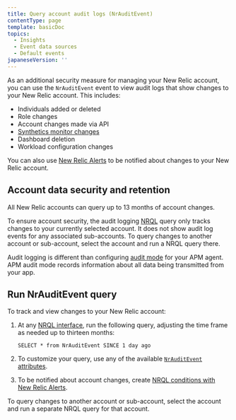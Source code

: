 ```yaml
---
title: Query account audit logs (NrAuditEvent)
contentType: page
template: basicDoc
topics:
  - Insights
  - Event data sources
  - Default events
japaneseVersion: ''
---
```


As an additional security measure for managing your New Relic account, you can use the `NrAuditEvent` event to view audit logs that show changes to your New Relic account. This includes:

* Individuals added or deleted
* Role changes
* Account changes made via API
* [Synthetics monitor changes](/docs/synthetics/new-relic-synthetics/administration/audit-synthetics-account-changes)
* Dashboard deletion
* Workload configuration changes

You can also use [New Relic Alerts](/docs/alerts/new-relic-alerts/getting-started/alerting-new-relic) to be notified about changes to your New Relic account.

## Account data security and retention

All New Relic accounts can query up to 13 months of account changes.

To ensure account security, the audit logging [NRQL](/docs/insights/nrql-new-relic-query-language/using-nrql/introduction-nrql) query only tracks changes to your currently selected account. It does not show audit log events for any associated sub-accounts. To query changes to another account or sub-account, select the account and run a NRQL query there.

Audit logging is different than configuring [audit mode](/docs/agents/manage-apm-agents/configuration/log-audit-all-data-your-new-relic-agent-transmits) for your APM agent. APM audit mode records information about all data being transmitted from your app.

## Run NrAuditEvent query

To track and view changes to your New Relic account:

1. At any [NRQL interface](/docs/query-data/nrql-new-relic-query-language/getting-started/introduction-nrql#where), run the following query, adjusting the time frame as needed up to thirteen months:

   ```
   SELECT * from NrAuditEvent SINCE 1 day ago
   ```
2. To customize your query, use any of the available [`NrAuditEvent` attributes](/attribute-dictionary?attribute_name=&events_tids%5B%5D=8287).
3. To be notified about account changes, create [NRQL conditions with New Relic Alerts](/docs/alerts/new-relic-alerts/defining-conditions/create-alert-conditions-nrql-queries).

To query changes to another account or sub-account, select the account and run a separate NRQL query for that account.
